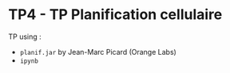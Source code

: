 # TP4 - TP Planification cellulaire

TP using :

- `planif.jar` by Jean-Marc Picard (Orange Labs)
- `ipynb`
